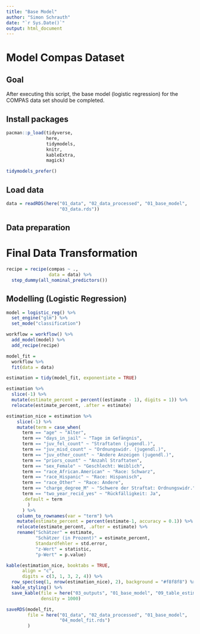 ```yaml
---
title: "Base Model"
author: "Simon Schrauth"
date: "`r Sys.Date()`"
output: html_document
---
```

# Model Compas Dataset

## Goal

After executing this script, the base model (logistic regression) for the COMPAS data set should be completed.

## Install packages

```r
pacman::p_load(tidyverse, 
               here,
               tidymodels,
               knitr,
               kableExtra,
               magick)

tidymodels_prefer()
```

## Load data

```r
data = readRDS(here("01_data", "02_data_processed", "01_base_model",
                    "03_data.rds"))
```

## Data preparation
# Final Data Transformation
```r
recipe = recipe(compas ~ .,
                data = data) %>% 
  step_dummy(all_nominal_predictors())
```

## Modelling (Logistic Regression)
```r
model = logistic_reg() %>% 
  set_engine("glm") %>% 
  set_mode("classification")

workflow = workflow() %>% 
  add_model(model) %>% 
  add_recipe(recipe)

model_fit = 
  workflow %>% 
  fit(data = data)

estimation = tidy(model_fit, exponentiate = TRUE)

estimation %>% 
  slice(-1) %>% 
  mutate(estimate_percent = percent((estimate - 1), digits = 1)) %>% 
  relocate(estimate_percent, .after = estimate)

estimation_nice = estimation %>% 
    slice(-1) %>% 
    mutate(term = case_when(
      term == "age" ~ "Alter",
      term == "days_in_jail" ~ "Tage im Gefängnis",
      term == "juv_fel_count" ~ "Straftaten (jugendl.)",
      term == "juv_misd_count" ~ "Ordnungswidr. (jugendl.)",
      term == "juv_other_count" ~ "Andere Anzeigen (jugendl.)",
      term == "priors_count" ~ "Anzahl Straftaten",
      term == "sex_Female" ~ "Geschlecht: Weiblich",
      term == "race_African.American" ~ "Race: Schwarz",
      term == "race_Hispanic" ~ "Race: Hispanisch",
      term == "race_Other" ~ "Race: Andere",
      term == "charge_degree_M" ~ "Schwere der Straftat: Ordnungswidr.",
      term == "two_year_recid_yes" ~ "Rückfälligkeit: Ja",
      .default = term
        )
      ) %>% 
    column_to_rownames(var = "term") %>% 
    mutate(estimate_percent = percent(estimate-1, accuracy = 0.1)) %>% 
    relocate(estimate_percent, .after = estimate) %>% 
    rename("Schätzer" = estimate,
           "Schätzer (in Prozent)" = estimate_percent,
           Standardfehler = std.error,
           "z-Wert" = statistic,
           "p-Wert" = p.value)

kable(estimation_nice, booktabs = TRUE, 
      align = "c", 
      digits = c(3, 1, 3, 2, 4)) %>% 
  row_spec(seq(1, nrow(estimation_nice), 2), background = "#f8f8f8") %>% 
  kable_styling() %>% 
  save_kable(file = here("03_outputs", "01_base_model", "09_table_estimates.png"),
             density = 1000)
```


```r
saveRDS(model_fit, 
        file = here("01_data", "02_data_processed", "01_base_model",
                    "04_model_fit.rds")
        )
```


